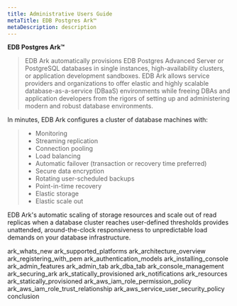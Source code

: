 ```yaml
---
title: Administrative Users Guide
metaTitle: EDB Postgres Ark™
metaDescription: description
---
```


**EDB Postgres Ark™**

> EDB Ark automatically provisions EDB Postgres Advanced Server or
> PostgreSQL databases in single instances, high-availability clusters,
> or application development sandboxes. EDB Ark allows service providers
> and organizations to offer elastic and highly scalable
> database-as-a-service (DBaaS) environments while freeing DBAs and
> application developers from the rigors of setting up and administering
> modern and robust database environments.

In minutes, EDB Ark configures a cluster of database machines with:

>   - Monitoring
>   - Streaming replication
>   - Connection pooling
>   - Load balancing
>   - Automatic failover (transaction or recovery time preferred)
>   - Secure data encryption
>   - Rotating user-scheduled backups
>   - Point-in-time recovery
>   - Elastic storage
>   - Elastic scale out

EDB Ark's automatic scaling of storage resources and scale out of read
replicas when a database cluster reaches user-defined thresholds
provides unattended, around-the-clock responsiveness to unpredictable
load demands on your database infrastructure.

<div class="toctree" data-maxdepth="3">

ark_whats_new ark_supported_platforms ark_architecture_overview
ark_registering_with_pem ark_authentication_models
ark_installing_console ark_admin_features ark_admin_tab
ark_dba_tab ark_console_management ark_securing_ark
ark_statically_provisioned ark_notifications ark_resources
ark_statically_provisioned ark_aws_iam_role_permission_policy
ark_aws_iam_role_trust_relationship
ark_aws_service_user_security_policy conclusion

</div>
